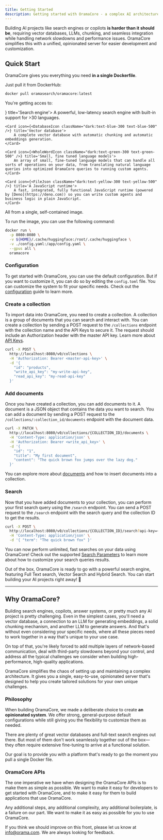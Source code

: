 ```yaml
---
title: Getting Started
description: Getting started with OramaCore - a complex AI architecture made easy and open-source.
---
```



Building AI projects like search engines or copilots **is harder than it should be**, requiring vector databases, LLMs, chunking, and seamless integration while handling network slowdowns and performance issues. OramaCore simplifies this with a unified, opinionated server for easier development and customization.

## Quick Start

OramaCore gives you everything you need **in a single Dockerfile**.

Just pull it from DockerHub:

```sh
docker pull oramasearch/oramacore:latest
```

You're getting acces to:

<Cards>
    <Card icon={<SearchIcon className="dark:text-purple-300 text-purple-500" />} title='Search engine'>
        A powerful, low-latency search engine with built-in support for >30 languages.
    </Card>

    <Card icon={<DatabaseIcon className="dark:text-blue-300 text-blue-500" />} title='Vector database'>
        A complete vector database with automatic chunking and automatic embeddings generation.
    </Card>

    <Card icon={<WholeWordIcon className="dark:text-green-300 text-green-500" />} title='Small, fine tuned language models'>
        An array of small, fine-tuned language models that can handle all sorts of operations on your data, from translating natural language queries into optimized OramaCore queries to running custom agents.
    </Card>

    <Card icon={<FileJson className="dark:text-yellow-300 text-yellow-500" />} title='A JavaScript runtime'>
        A fast, integrated, fully functional JavaScript runtime (powered by [Deno](https://deno.com)) so you can write custom agents and business logic in plain JavaScript.
    </Card>
</Cards>

All from a single, self-contained image. 

To run the image, you can use the following command:

```sh
docker run \
  -p 8080:8080 \
  -v ${HOME}/.cache/huggingface:/root/.cache/huggingface \
  -v ./config.yaml:/app/config.yaml \
  --gpus all \
  oramacore
```

### Configuration

To get started with OramaCore, you can use the default configuration. But if you want to customize it, you can do so by editing the `config.toml` file.
You can customize the system to fit your specific needs. Check out the [configuration](/docs/guide/configuration) guide to learn more.

### Create a collection

To import data into OramaCore, you need to create a collection. A collection is a group of documents that you can search and interact with. You can create a collection by sending a POST request to the `/collections` endpoint with the collection name and the API Keys to secure it.
The request should include an Authorization header with the master API key. Learn more about [API Keys](/docs/guide/api-keys).

```sh
curl -X POST \
  http://localhost:8080/v0/collections \
  -H 'Authorization: Bearer <master-api-key>' \
  -d '{
    "id": "products",
    "write_api_key": "my-write-api-key",
    "read_api_key": "my-read-api-key"
  }'
```

### Add documents

Once you have created a collection, you can add documents to it. A document is a JSON object that contains the data you want to search. You can add a document by sending a POST request to the `/collections/:collection_id/documents` endpoint with the document data.

```sh
curl -X PATCH \
  http://localhost:8080/v0/collections/{COLLECTION_ID}/documents \
  -H 'Content-Type: application/json' \
  -H 'Authorization: Bearer <write_api_key>' \
  -d '{
    "id": "1",
    "title": "My first document",
    "content": "The quick brown fox jumps over the lazy dog."
  }'
```
You can explore more about [documents](/docs/apis/insert-documents) and how to insert documents into a collection.

### Search

Now that you have added documents to your collection, you can perform your first search query using the `/search` endpoint. You can send a POST request to the `/search` endpoint with the search query and the collection ID to get the results.

```sh
curl -X POST \
  http://localhost:8080/v0/collections/{COLLECTION_ID}/search?api-key=<read_api_key> \
  -H 'Content-Type: application/json' \
  -d '{ "term": "The quick brown fox" }'
```

You can now perform unlimited, fast searches on your data using OramaCore! Check out the supported [Search Parameters](/docs/apis/search-documents#search-parameters) to learn more about how to customize your search queries results.

Out of the box, OramaCore is ready to go with a powerful search engine, featuring Full Text search, Vector Search and Hybrid Search. You can start building your AI projects right away! 🚀

---

## Why OramaCore?

Building search engines, copilots, answer systems, or pretty much any AI project is pretty challenging.
Even in the simplest cases, you'll need a vector database, a connection to an LLM for generating embeddings, a solid chunking mechanism, and another LLM to generate answers.
And that's without even considering your specific needs, where all these pieces need to work together in a way that's unique to your use case.

On top of that, you're likely forced to add multiple layers of network-based communication, deal with third-party slowdowns beyond your control, and address all the typical challenges we consider when building high-performance, high-quality applications.

OramaCore simplifies the chaos of setting up and maintaining a complex architecture. It gives you a single, easy-to-use, opinionated server that's designed to help you create tailored solutions for your own unique challenges.

### Philosophy

When building OramaCore, we made a deliberate choice to create **an opinionated system**. We offer strong, general-purpose default configurations while still giving you the flexibility to customize them as needed.

There are plenty of great vector databases and full-text search engines out there. But most of them don't work seamlessly together out of the box—they often require extensive fine-tuning to arrive at a functional solution.

Our goal is to provide you with a platform that's ready to go the moment you pull a single Docker file.

### OramaCore APIs

The one imperative we have when designing the OramaCore APIs is to make them as simple as possible. We want to make it easy for developers to get started with OramaCore, and to make it easy for them to build applications that use OramaCore.

Any additional steps, any additional complexity, any additional boilerplate, is a failure on our part. We want to make it as easy as possible for you to use OramaCore.

If you think we should improve on this front, please let us know at [info@orama.com](mailto:info@orama.com). We are always looking for feedback.

